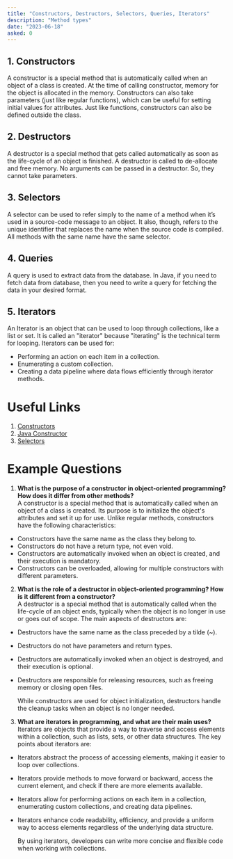```yaml
---
title: "Constructors, Destructors, Selectors, Queries, Iterators"
description: "Method types"
date: "2023-06-18"
asked: 0
---
```


## 1. Constructors

A constructor is a special method that is automatically called when an object of a class is created. At the time of calling constructor, memory for the object is allocated in the memory. Constructors can also take parameters (just like regular functions), which can be useful for setting initial values for attributes. Just like functions, constructors can also be defined outside the class.

## 2. Destructors

A destructor is a special method that gets called automatically as soon as the life-cycle of an object is finished. A destructor is called to de-allocate and free memory. No arguments can be passed in a destructor. So, they cannot take parameters.

## 3. Selectors

A selector can be used to refer simply to the name of a method when it’s used in a source-code message to an object. It also, though, refers to the unique identifier that replaces the name when the source code is compiled. All methods with the same name have the same selector.

## 4. Queries

A query is used to extract data from the database. In Java, if you need to fetch data from database, then you need to write a query for fetching the data in your desired format.

## 5. Iterators

An Iterator is an object that can be used to loop through collections, like a list or set. It is called an "iterator" because "iterating" is the technical term for looping. Iterators can be used for:

- Performing an action on each item in a collection.
- Enumerating a custom collection.
- Creating a data pipeline where data flows efficiently through iterator methods.

# Useful Links

1. [Constructors](https://www.w3schools.com/cpp/cpp_constructors.asp)
2. [Java Constructor](https://www.javatpoint.com/java-constructor)
3. [Selectors](https://developer.apple.com/library/archive/documentation/Cocoa/Conceptual/ObjectiveC/Chapters/ocSelectors.html)

# Example Questions

1. **What is the purpose of a constructor in object-oriented programming? How does it differ from other methods?**\
   A constructor is a special method that is automatically called when an object of a class is created. Its purpose is to initialize the object's attributes and set it up for use. Unlike regular methods, constructors have the following characteristics:

- Constructors have the same name as the class they belong to.
- Constructors do not have a return type, not even void.
- Constructors are automatically invoked when an object is created, and their execution is mandatory.
- Constructors can be overloaded, allowing for multiple constructors with different parameters.

2. **What is the role of a destructor in object-oriented programming? How is it different from a constructor?**\
   A destructor is a special method that is automatically called when the life-cycle of an object ends, typically when the object is no longer in use or goes out of scope. The main aspects of destructors are:

- Destructors have the same name as the class preceded by a tilde (~).
- Destructors do not have parameters and return types.
- Destructors are automatically invoked when an object is destroyed, and their execution is optional.
- Destructors are responsible for releasing resources, such as freeing memory or closing open files.

  While constructors are used for object initialization, destructors handle the cleanup tasks when an object is no longer needed.

3. **What are iterators in programming, and what are their main uses?**\
   Iterators are objects that provide a way to traverse and access elements within a collection, such as lists, sets, or other data structures. The key points about iterators are:

- Iterators abstract the process of accessing elements, making it easier to loop over collections.
- Iterators provide methods to move forward or backward, access the current element, and check if there are more elements available.
- Iterators allow for performing actions on each item in a collection, enumerating custom collections, and creating data pipelines.
- Iterators enhance code readability, efficiency, and provide a uniform way to access elements regardless of the underlying data structure.

  By using iterators, developers can write more concise and flexible code when working with collections.
